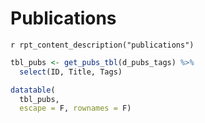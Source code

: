 
# Publications

`r rpt_content_description("publications")`

```r
tbl_pubs <- get_pubs_tbl(d_pubs_tags) %>% 
  select(ID, Title, Tags)

datatable(
  tbl_pubs, 
  escape = F, rownames = F)
```
